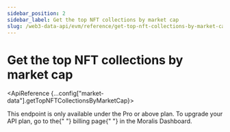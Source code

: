 ```yaml
---
sidebar_position: 2
sidebar_label: Get the top NFT collections by market cap
slug: /web3-data-api/evm/reference/get-top-nft-collections-by-market-cap
---
```



# Get the top NFT collections by market cap

<ApiReference {...config["market-data"].getTopNFTCollectionsByMarketCap}>
  <Admonition type="info" icon="💡" title="PREMIUM ENDPOINT">
    <p>
      This endpoint is only available under the Pro or above plan. To upgrade
      your API plan, go to the{" "}
      <Link href="https://admin.moralis.io/account/billing">billing page</Link>{" "}
      in the Moralis Dashboard.
    </p>
  </Admonition>
</ApiReference>
